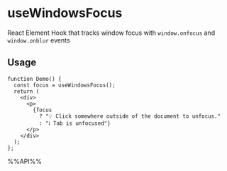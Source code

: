 # useWindowsFocus

React Element Hook that tracks window focus with `window.onfocus` and `window.onblur` events


## Usage

```tsx live
function Demo() {
  const focus = useWindowsFocus();
  return (
    <div>
      <p>
        {focus
          ? "💡 Click somewhere outside of the document to unfocus."
          : "ℹ Tab is unfocused"}
      </p>
    </div>
  );
};

```

%%API%%
